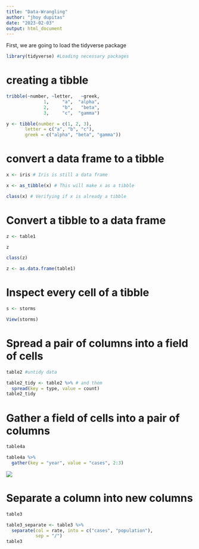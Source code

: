 ```yaml
---
title: "Data-Wrangling"
author: "jhoy dupitas"
date: "2023-02-03"
output: html_document
---
```


First, we are going to load the tidyverse package

```r
library(tidyverse) #Loading necessary packages
```

# creating a tibble 

```r
tribble(~number, ~letter,   ~greek,
              1,     "a",  "alpha",
              2,     "b",   "beta",
              3,     "c",  "gamma")
```

```r
y <- tibble(number = c(1, 2, 3), 
       letter = c("a", "b", "c"),
       greek = c("alpha", "beta", "gamma"))
```

# convert a data frame to a tibble

```r
x <- iris # Iris is still a data frame
```

```r
x <- as_tibble(x) # This will make x as a tibble
```

```r
class(x) # Verifying if x is already a tibble
```

# Convert a tibble to a data frame 

```r
z <- table1
```

```r
z
```

```r
class(z)
```

```r
z <- as.data.frame(table1)
```

#  Inspect every cell of a tibble

```r
s <- storms
```

```r
View(storms)
```

# Spread a pair of columns into a field of cells

```r
table2 #untidy data
```

```r
table2_tidy <- table2 %>% # and them
  spread(key = type, value = count)
table2_tidy
```

# Gather a field of cells into a pair of columns

```r
table4a
```
```r
table4a %>% 
  gather(key = "year", value = "cases", 2:3)
```

![](wide-to-long.png)

# Separate a column into new columns

```r
table3
```

```r
table3_separate <- table3 %>% 
  separate(col = rate, into = c("cases", "population"), 
           sep = "/")
table3
```

